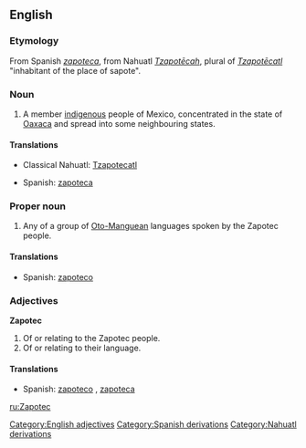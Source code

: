 ==English==
{{wikipedia}}
===Etymology===
From Spanish ''[[zapoteca]]'', from Nahuatl ''[[Tzapotecah|Tzapotēcah]]'', plural of ''[[Tzapotecatl|Tzapotēcatl]]'' "inhabitant of the place of sapote".
===Noun===
{{en-noun}}

#A member [[indigenous]] people of Mexico, concentrated in the state of [[Oaxaca]] and spread into some neighbouring states.
====Translations====
{{trans-top}}
*Classical Nahuatl: [[Tzapotecatl]]
{{trans-mid}}
*Spanish: [[zapoteca]] {{m}}
{{trans-bottom}}
===Proper noun===
{{en-proper-noun}}

#Any of a group of [[Oto-Manguean]] languages spoken by the Zapotec people.
====Translations====
{{trans-top}}
{{trans-mid}}
*Spanish: [[zapoteco]] {{m}}
{{trans-bottom}}
===Adjectives===
'''Zapotec''' [[Category:English adjectives]]

# Of or relating to the Zapotec people.
# Of or relating to their language.
====Translations====
{{trans-top}}
{{trans-mid}}
*Spanish: [[zapoteco]] {{m}}, [[zapoteca]] {{f}}
{{trans-bottom}}
[[Category:Spanish derivations]]
[[Category:Nahuatl derivations]]
[[ru:Zapotec]]
